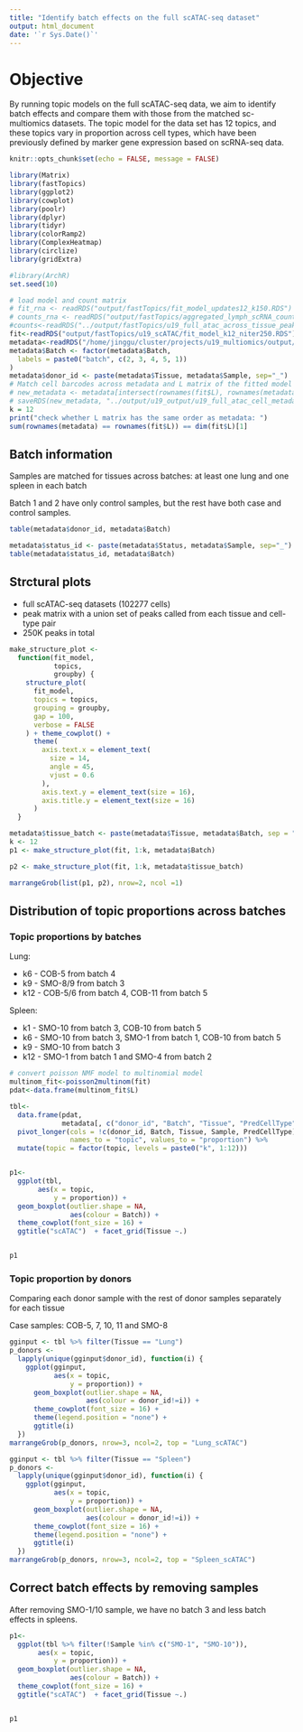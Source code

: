 ```yaml
---
title: "Identify batch effects on the full scATAC-seq dataset"
output: html_document
date: '`r Sys.Date()`'
---
```


# Objective

By running topic models on the full scATAC-seq data, we aim to identify batch effects and compare them with those from the matched sc-multiomics datasets. The topic model for the data set has 12 topics, and these topics vary in proportion across cell types, which have been previously defined by marker gene expression based on scRNA-seq data.

```r
knitr::opts_chunk$set(echo = FALSE, message = FALSE)

library(Matrix)
library(fastTopics)
library(ggplot2)
library(cowplot)
library(poolr)
library(dplyr)
library(tidyr)
library(colorRamp2)
library(ComplexHeatmap)
library(circlize)
library(gridExtra)

#library(ArchR)
set.seed(10)
```

```r
# load model and count matrix
# fit_rna <- readRDS("output/fastTopics/fit_model_updates12_k150.RDS")
# counts_rna <- readRDS("output/fastTopics/aggregated_lymph_scRNA_counts.RDS")
#counts<-readRDS("../output/fastTopics/u19_full_atac_across_tissue_peaks.RDS")
fit<-readRDS("output/fastTopics/u19_scATAC/fit_model_k12_niter250.RDS")
metadata<-readRDS("/home/jinggu/cluster/projects/u19_multiomics/output/u19_full_atac_cell_metadata.RDS")
metadata$Batch <- factor(metadata$Batch,
  labels = paste0("batch", c(2, 3, 4, 5, 1))
)
metadata$donor_id <- paste(metadata$Tissue, metadata$Sample, sep="_")
# Match cell barcodes across metadata and L matrix of the fitted model
# new_metadata <- metadata[intersect(rownames(fit$L), rownames(metadata)), ]
# saveRDS(new_metadata, "../output/u19_output/u19_full_atac_cell_metadata.RDS")
k = 12
print("check whether L matrix has the same order as metadata: ")
sum(rownames(metadata) == rownames(fit$L)) == dim(fit$L)[1]
```


## Batch information

Samples are matched for tissues across batches: at least one lung and one spleen in each batch

Batch 1 and 2 have only control samples, but the rest have both case and control samples. 


```r
table(metadata$donor_id, metadata$Batch)

metadata$status_id <- paste(metadata$Status, metadata$Sample, sep="_")
table(metadata$status_id, metadata$Batch)

```

## Strctural plots 

* full scATAC-seq datasets (102277 cells)
* peak matrix with a union set of peaks called from each tissue and cell-type pair
* 250K peaks in total

```r
make_structure_plot <-
  function(fit_model,
           topics,
           groupby) {
    structure_plot(
      fit_model,
      topics = topics,
      grouping = groupby,
      gap = 100,
      verbose = FALSE
    ) + theme_cowplot() +
      theme(
        axis.text.x = element_text(
          size = 14,
          angle = 45,
          vjust = 0.6
        ),
        axis.text.y = element_text(size = 16),
        axis.title.y = element_text(size = 16)
      )
  }

```


```r
metadata$tissue_batch <- paste(metadata$Tissue, metadata$Batch, sep = "_")
k <- 12
p1 <- make_structure_plot(fit, 1:k, metadata$Batch)

p2 <- make_structure_plot(fit, 1:k, metadata$tissue_batch)

marrangeGrob(list(p1, p2), nrow=2, ncol =1)
```

## Distribution of topic proportions across batches

### Topic proportions by batches

Lung:

* k6 - COB-5 from batch 4
* k9 - SMO-8/9 from batch 3
* k12 - COB-5/6 from batch 4, COB-11 from batch 5

Spleen: 

* k1 - SMO-10 from batch 3, COB-10 from batch 5
* k6 - SMO-10 from batch 3, SMO-1 from batch 1, COB-10 from batch 5 
* k9 - SMO-10 from batch 3
* k12 - SMO-1 from batch 1 and SMO-4 from batch 2

```r
# convert poisson NMF model to multinomial model
multinom_fit<-poisson2multinom(fit)
pdat<-data.frame(multinom_fit$L)

tbl<-
  data.frame(pdat, 
             metadata[, c("donor_id", "Batch", "Tissue", "PredCellType", "Sample")]) %>%
  pivot_longer(cols = !c(donor_id, Batch, Tissue, Sample, PredCellType), 
               names_to = "topic", values_to = "proportion") %>%
  mutate(topic = factor(topic, levels = paste0("k", 1:12)))


p1<-
  ggplot(tbl,
       aes(x = topic,
           y = proportion)) +
  geom_boxplot(outlier.shape = NA,
               aes(colour = Batch)) +
  theme_cowplot(font_size = 16) + 
  ggtitle("scATAC")  + facet_grid(Tissue ~.)


p1

```

### Topic proportion by donors 

Comparing each donor sample with the rest of donor samples separately for each tissue

Case samples: COB-5, 7, 10, 11 and SMO-8

```r
gginput <- tbl %>% filter(Tissue == "Lung")
p_donors <-
  lapply(unique(gginput$donor_id), function(i) {
    ggplot(gginput,
           aes(x = topic,
               y = proportion)) +
      geom_boxplot(outlier.shape = NA,
                   aes(colour = donor_id!=i)) +
      theme_cowplot(font_size = 16) + 
      theme(legend.position = "none") + 
      ggtitle(i)
  })
marrangeGrob(p_donors, nrow=3, ncol=2, top = "Lung_scATAC")
```
```r
gginput <- tbl %>% filter(Tissue == "Spleen")
p_donors <-
  lapply(unique(gginput$donor_id), function(i) {
    ggplot(gginput,
           aes(x = topic,
               y = proportion)) +
      geom_boxplot(outlier.shape = NA,
                   aes(colour = donor_id!=i)) +
      theme_cowplot(font_size = 16) + 
      theme(legend.position = "none") + 
      ggtitle(i)
  })
marrangeGrob(p_donors, nrow=3, ncol=2, top = "Spleen_scATAC")
```

## Correct batch effects by removing samples

After removing SMO-1/10 sample, we have no batch 3 and less batch effects in spleens.

```r

p1<-
  ggplot(tbl %>% filter(!Sample %in% c("SMO-1", "SMO-10")),
       aes(x = topic,
           y = proportion)) +
  geom_boxplot(outlier.shape = NA,
               aes(colour = Batch)) +
  theme_cowplot(font_size = 16) + 
  ggtitle("scATAC")  + facet_grid(Tissue ~.)


p1
```

